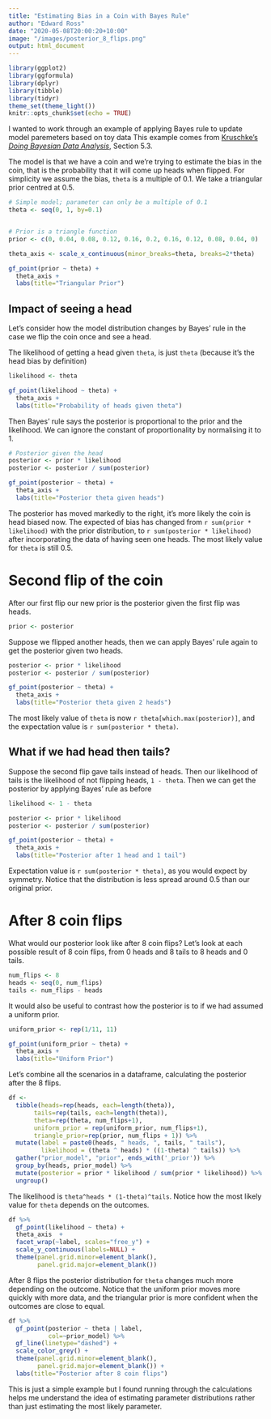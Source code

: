 ---
title: "Estimating Bias in a Coin with Bayes Rule"
author: "Edward Ross"
date: "2020-05-08T20:00:20+10:00"
image: "/images/posterior_8_flips.png"
output: html_document
---

```{r setup, include=FALSE}
library(ggplot2)
library(ggformula)
library(dplyr)
library(tibble)
library(tidyr)
theme_set(theme_light())
knitr::opts_chunk$set(echo = TRUE)
```

I wanted to work through an example of applying Bayes rule to update model paremeters based on toy data
This example comes from [Kruschke's *Doing Bayesian Data Analysis*](https://doingbayesiandataanalysis.blogspot.com/), Section 5.3.

The model is that we have a coin and we're trying to estimate the bias in the coin, that is the probability that it will come up heads when flipped.
For simplicity we assume the bias, `theta` is a multiple of 0.1.
We take a triangular prior centred at 0.5.

```{r}
# Simple model; parameter can only be a multiple of 0.1
theta <- seq(0, 1, by=0.1)


# Prior is a triangle function
prior <- c(0, 0.04, 0.08, 0.12, 0.16, 0.2, 0.16, 0.12, 0.08, 0.04, 0)

```

```{r triangle_prio, echo=FALSE}
theta_axis <- scale_x_continuous(minor_breaks=theta, breaks=2*theta)

gf_point(prior ~ theta) +
  theta_axis +
  labs(title="Triangular Prior")
```

## Impact of seeing a head

Let's consider how the model distribution changes by Bayes' rule in the case we flip the coin once and see a head.

The likelihood of getting a head given `theta`, is just `theta` (because it's the head bias by definition)

```{r}
likelihood <- theta
```

```{r, echo=FALSE}
gf_point(likelihood ~ theta) +
  theta_axis +
  labs(title="Probability of heads given theta")
```

Then Bayes' rule says the posterior is proportional to the prior and the likelihood.
We can ignore the constant of proportionality by normalising it to 1.

```{r}
# Posterior given the head
posterior <- prior * likelihood
posterior <- posterior / sum(posterior)
```

```{r, echo=FALSE}
gf_point(posterior ~ theta) +
  theta_axis +
  labs(title="Posterior theta given heads")
```

The posterior has moved markedly to the right, it's more likely the coin is head biased now.
The expected of bias has changed from `r sum(prior * likelihood)` with the prior distribution, to `r sum(posterior * likelihood)` after incorporating the data of having seen one heads.
The most likely value for `theta` is still 0.5.


# Second flip of the coin

After our first flip our new prior is the posterior given the first flip was heads.

```{r}
prior <- posterior
```

Suppose we flipped another heads, then we can apply Bayes' rule again to get the posterior given two heads.

```{r}
posterior <- prior * likelihood
posterior <- posterior / sum(posterior)
```


```{r, echo=FALSE}
gf_point(posterior ~ theta) +
  theta_axis +
  labs(title="Posterior theta given 2 heads")
```

The most likely value of `theta` is now `r theta[which.max(posterior)]`, and the expectation value is `r sum(posterior * theta)`.


## What if we had head then tails?

Suppose the second flip gave tails instead of heads.
Then our likelihood of tails is the likelihood of not flipping heads, `1 - theta`.
Then we can get the posterior by applying Bayes' rule as before

```{r}
likelihood <- 1 - theta

posterior <- prior * likelihood
posterior <- posterior / sum(posterior)
```

```{r, echo=FALSE}
gf_point(posterior ~ theta) +
  theta_axis +
  labs(title="Posterior after 1 head and 1 tail")
```

Expectation value is `r sum(posterior * theta)`, as you would expect by symmetry.
Notice that the distribution is less spread around 0.5 than our original prior.

# After 8 coin flips

What would our posterior look like after 8 coin flips?
Let's look at each possible result of 8 coin flips, from 0 heads and 8 tails to 8 heads and 0 tails.

```{r}
num_flips <- 8
heads <- seq(0, num_flips)
tails <- num_flips - heads
```

It would also be useful to contrast how the posterior is to if we had assumed a uniform prior.

```{r}
uniform_prior <- rep(1/11, 11)
```

```{r, echo=FALSE}
gf_point(uniform_prior ~ theta) +
  theta_axis +
  labs(title="Uniform Prior")
```

Let's combine all the scenarios in a dataframe, calculating the posterior after the 8 flips.

```{r}
df <-
  tibble(heads=rep(heads, each=length(theta)),
       tails=rep(tails, each=length(theta)),
       theta=rep(theta, num_flips+1),
       uniform_prior = rep(uniform_prior, num_flips+1),
       triangle_prior=rep(prior, num_flips + 1)) %>%
  mutate(label = paste0(heads, " heads, ", tails, " tails"),
         likelihood = (theta ^ heads) * ((1-theta) ^ tails)) %>%
  gather("prior_model", "prior", ends_with('_prior')) %>%
  group_by(heads, prior_model) %>%
  mutate(posterior = prior * likelihood / sum(prior * likelihood)) %>%
  ungroup()
```

The likelihood is `theta^heads * (1-theta)^tails`.
Notice how the most likely value for `theta` depends on the outcomes.

```{r, echo=FALSE}
df %>%
  gf_point(likelihood ~ theta) +
  theta_axis  +
  facet_wrap(~label, scales="free_y") +
  scale_y_continuous(labels=NULL) +
  theme(panel.grid.minor=element_blank(),
        panel.grid.major=element_blank())
```

After 8 flips the posterior distribution for `theta` changes much more depending on the outcome.
Notice that the uniform prior moves more quickly with more data, and the triangular prior is more confident when the outcomes are close to equal.

```{r, echo=FALSE}
df %>%
  gf_point(posterior ~ theta | label,
           col=~prior_model) %>%
  gf_line(linetype="dashed") +
  scale_color_grey() +
  theme(panel.grid.minor=element_blank(),
        panel.grid.major=element_blank()) +
  labs(title="Posterior after 8 coin flips")
```

This is just a simple example but I found running through the calculations helps me understand the idea of estimating parameter distributions rather than just estimating the most likely parameter.